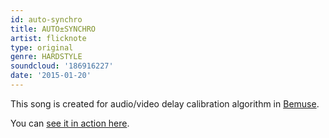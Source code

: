 ```yaml
---
id: auto-synchro
title: AUTO±SYNCHRO
artist: flicknote
type: original
genre: HARDSTYLE
soundcloud: '186916227'
date: '2015-01-20'
---
```


This song is created for audio/video delay calibration algorithm in [Bemuse](https://bemuse.ninja/).

You can [see it in action here](https://bemuse.ninja/?mode=sync).
